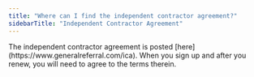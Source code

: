 ```yaml
---
title: "Where can I find the independent contractor agreement?"
sidebarTitle: "Independent Contractor Agreement"
---
```


<Info>
  The independent contractor agreement is posted [here](https://www.generalreferral.com/ica). When you sign up and after you renew, you will need to agree to the terms therein.
</Info>